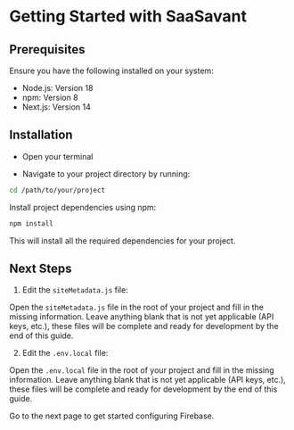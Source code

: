 # Getting Started with SaaSavant

## Prerequisites

Ensure you have the following installed on your system:

- Node.js: Version 18
- npm: Version 8
- Next.js: Version 14

## Installation

- Open your terminal

- Navigate to your project directory by running:

```bash
cd /path/to/your/project
```

Install project dependencies using npm:

```bash
npm install
```

This will install all the required dependencies for your project.

## Next Steps

1. Edit the `siteMetadata.js` file:

Open the `siteMetadata.js` file in the root of your project and fill in the missing information. Leave anything blank that is not yet applicable (API keys, etc.), these files will be complete and ready for development by the end of this guide.

2. Edit the `.env.local` file:

Open the `.env.local` file in the root of your project and fill in the missing information. Leave anything blank that is not yet applicable (API keys, etc.), these files will be complete and ready for development by the end of this guide.

Go to the next page to get started configuring Firebase.